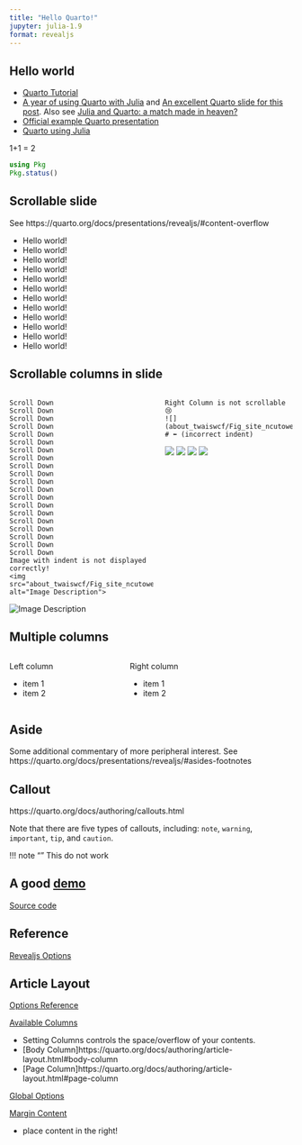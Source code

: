 ```yaml
---
title: "Hello Quarto!"
jupyter: julia-1.9
format: revealjs
---
```


## Hello world

- [Quarto Tutorial](https://quarto.org/docs/get-started/hello/vscode.html)
- [A year of using Quarto with Julia](https://www.paltmeyer.com/blog/posts/tips-and-tricks-for-using-quarto-with-julia/) and [An excellent Quarto slide for this post](https://www.paltmeyer.com/content/talks/posts/2022-julia-eindhoven/presentation.html#/title-slide). Also see [Julia and Quarto: a match made in heaven?](https://www.paltmeyer.com/blog/posts/julia-and-quarto-a-match-made-in-heaven/)
- [Official example Quarto presentation](https://quarto.org/docs/presentations/)
- [Quarto using Julia](https://quarto.org/docs/computations/julia.html)

1+1 = 2



```julia
using Pkg
Pkg.status()
```

## Scrollable slide {.scrollable}

See https://quarto.org/docs/presentations/revealjs/#content-overflow

- Hello world!
- Hello world!
- Hello world!
- Hello world!
- Hello world!
- Hello world!
- Hello world!
- Hello world!
- Hello world!
- Hello world!
- Hello world!
- Hello world!

## Scrollable columns in slide


<div class="columns">
  <div class="column scrollable">
    Scroll Down
    Scroll Down
    Scroll Down
    Scroll Down
    Scroll Down
    Scroll Down
    Scroll Down
    Scroll Down
    Scroll Down
    Scroll Down
    Scroll Down
    Scroll Down
    Scroll Down
    Scroll Down
    Scroll Down
    Scroll Down
    Scroll Down
    Scroll Down
    Scroll Down
    Scroll Down
    Image with indent is not displayed correctly!
    <img src="about_twaiswcf/Fig_site_ncutower.png" alt="Image Description">
  <img src="about_twaiswcf/Fig_site_ncutower.png" alt="Image Description">
  </div>
  <div class="column scrollable">
    Right Column is not scrollable 😢
    ![](about_twaiswcf/Fig_site_ncutower.png) # ⬅️ (incorrect indent)
  ![](about_twaiswcf/Fig_site_ncutower.png)
  ![](about_twaiswcf/Fig_site_ncutower.png)
  ![](about_twaiswcf/Fig_site_ncutower.png)
  ![](about_twaiswcf/Fig_site_ncutower.png)
  </div>
</div>

<style>
.scrollable {
  overflow-y: scroll;
  max-height: 800; /* Adjust the height as needed */
}
</style>

## Multiple columns

:::: {.columns}

::: {.column width="40%"}
Left column

- item 1
- item 2
:::

::: {.column width="60%"}
Right column

- item 1
- item 2
:::

::::


## Aside

::: aside
Some additional commentary of more peripheral interest. See https://quarto.org/docs/presentations/revealjs/#asides-footnotes
:::

## Callout

https://quarto.org/docs/authoring/callouts.html

::: {.callout-note}
Note that there are five types of callouts, including:
`note`, `warning`, `important`, `tip`, and `caution`.
:::

!!! note ""
    This do not work

## A good [demo](https://quarto.org/docs/presentations/revealjs/demo/)

[Source code](https://github.com/quarto-dev/quarto-web/blob/main/docs/presentations/revealjs/demo/index.qmd)

## Reference

[Revealjs Options](https://quarto.org/docs/reference/formats/presentations/revealjs.html)

## Article Layout

[Options Reference](https://quarto.org/docs/authoring/article-layout.html#options-reference)

[Available Columns](https://quarto.org/docs/authoring/article-layout.html#available-columns)

- Setting Columns controls the space/overflow of your contents.
- [Body Column]https://quarto.org/docs/authoring/article-layout.html#body-column
- [Page Column]https://quarto.org/docs/authoring/article-layout.html#page-column


[Global Options](https://quarto.org/docs/authoring/article-layout.html#global-options)


[Margin Content](https://quarto.org/docs/authoring/article-layout.html#margin-content)

- place content in the right!